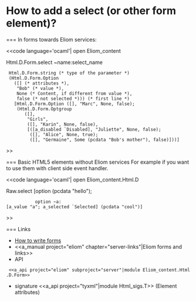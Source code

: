 =How to add a select (or other form element)?=

=== In forms towards Eliom services:

<<code language='ocaml'|
open Eliom_content

Html.D.Form.select ~name:select_name
  Html.D.Form.string (* type of the parameter *)
  (Html.D.Form.Option
    ([] (* attributes *),
     "Bob" (* value *),
     None (* Content, if different from value *),
     false (* not selected *))) (* first line *)
    [Html.D.Form.Option ([], "Marc", None, false);
     (Html.D.Form.Optgroup
        ([],
         "Girls",
         ([], "Karin", None, false),
         [([a_disabled `Disabled], "Juliette", None, false);
          ([], "Alice", None, true);
          ([], "Germaine", Some (pcdata "Bob's mother"), false)]))]
>>

=== Basic HTML5 elements without Eliom services
For example if you want to use them with client side event handler.

<<code language='ocaml'|
open Eliom_content.Html.D

Raw.select [option (pcdata "hello");
            option ~a:[a_value "a"; a_selected `Selected] (pcdata "cool")]
>>


=== Links

* [[wiki:manual/how-to-write-forms|How to write forms]]
* <<a_manual project="eliom" chapter="server-links"|Eliom forms and links>>
* API
  <<a_api project="eliom" subproject="server"|module Eliom_content.Html.D.Form>>
* signature <<a_api project="tyxml"|module Html_sigs.T>> (Element attributes)

